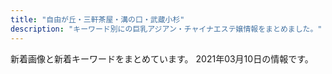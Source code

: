 ```yaml
---
title: "自由が丘・三軒茶屋・溝の口・武蔵小杉"
description: "キーワード別にの巨乳アジアン・チャイナエステ嬢情報をまとめました。"
---
```


新着画像と新着キーワードをまとめています。
2021年03月10日の情報です。

<DmmAffiliateIns />
<KeywordTable
  shops={
    [
    {
        "station": "\u4e09\u8ed2\u8336\u5c4b\u99c5\u5357\u53e3",
        "img_links": [
            "http://www.jojo.mensnv.com/files/002-03.jpg",
            "http://www.jojo.mensnv.com/files/001.jpg",
            "http://www.jojo.mensnv.com/files/009-02.jpg",
            "http://www.jojo.mensnv.com/files/004-03.jpg",
            "http://www.jojo.mensnv.com/files/005.jpg",
            "http://www.jojo.mensnv.com/images/showCover.png",
            "http://www.jojo.mensnv.com/files/012-02.jpg",
            "http://www.jojo.mensnv.com/images/slider/03.jpg",
            "http://www.jojo.mensnv.com/files/006.jpg",
            "http://www.jojo.mensnv.com/files/012.jpg",
            "http://www.jojo.mensnv.com/files/011-02.jpg",
            "http://www.jojo.mensnv.com/files/001-03.jpg",
            "http://www.jojo.mensnv.com/images/mobile.jpg",
            "http://www.jojo.mensnv.com/images/tel.png",
            "http://www.jojo.mensnv.com/files/011-03.jpg",
            "http://www.jojo.mensnv.com/files/007-03.jpg",
            "http://www.jojo.mensnv.com/files/003.jpg",
            "http://www.jojo.mensnv.com/files/006-02.jpg",
            "http://www.jojo.mensnv.com/files/001-02.jpg",
            "http://www.jojo.mensnv.com/files/014.jpg",
            "http://www.jojo.mensnv.com/files/004.jpg",
            "http://www.jojo.mensnv.com/files/005-02.jpg",
            "http://www.jojo.mensnv.com/files/003-02.jpg",
            "http://www.jojo.mensnv.com/files/006-03.jpg",
            "http://www.jojo.mensnv.com/images/slider/02.jpg",
            "http://www.jojo.mensnv.com/files/011.jpg",
            "http://www.jojo.mensnv.com/files/007-02.jpg",
            "http://www.jojo.mensnv.com/files/014-02.jpg",
            "http://www.jojo.mensnv.com/images/coverGirlParts.png",
            "http://www.jojo.mensnv.com/files/009.jpg",
            "http://www.jojo.mensnv.com/files/014-03.jpg",
            "http://www.jojo.mensnv.com/files/013.jpg",
            "http://www.jojo.mensnv.com/files/007.jpg",
            "http://www.jojo.mensnv.com/files/012-03.jpg",
            "http://www.jojo.mensnv.com/files/013-02.jpg",
            "http://www.jojo.mensnv.com/files/002.jpg",
            "http://www.jojo.mensnv.com/files/010.jpg",
            "http://www.jojo.mensnv.com/files/004-02.jpg",
            "http://www.jojo.mensnv.com/images/slider/01.jpg",
            "http://www.jojo.mensnv.com/files/010-02.jpg",
            "http://www.jojo.mensnv.com/files/010-03.jpg",
            "http://www.jojo.mensnv.com/images/backlistbtn.png",
            "http://www.jojo.mensnv.com/files/013-03.jpg",
            "http://www.jojo.mensnv.com/files/002-02.jpg",
            "http://www.jojo.mensnv.com/files/003-03.jpg",
            "http://www.jojo.mensnv.com/files/005-03.jpg",
            "http://www.jojo.mensnv.com/files/009-03.jpg"
        ],
        "name": "JoJo",
        "url": "http://www.jojo.mensnv.com/",
        "keywords": {
            "84": 6,
            "88": 3,
            "\u30bb\u30af\u30b7\u30fc": 1,
            "85": 9,
            "D": 18,
            "86": 12,
            "C": 3
        }
    },
    {
        "name": "\u697d\u697d\u5c4b",
        "url": "http://ms-rlx.com/",
        "img_links": [
            "http://ms-rlx.com/img/access/road01.jpg",
            "http://ms-rlx.com/staff/ringo/01mb.jpg",
            "http://ms-rlx.com/staff/ruri/01mb.jpg",
            "http://ms-rlx.com/staff/milk/01.jpg",
            "http://ms-rlx.com/staff/momo/01mb.jpg",
            "http://ms-rlx.com/img/youtube.jpg",
            "http://ms-rlx.com/staff/ringo/01.jpg",
            "http://ms-rlx.com/img/ttl_concept.png",
            "http://ms-rlx.com/img/access/road02.jpg",
            "http://ms-rlx.com/img/msgbtn.png",
            "http://ms-rlx.com/img/ttl_tnew.png",
            "http://ms-rlx.com/img/ttl_staff.png",
            "http://ms-rlx.com/staff/ruri/01.jpg",
            "http://ms-rlx.com/staff/momo/01.jpg",
            "http://ms-rlx.com/staff/milk/01mb.jpg",
            "http://ms-rlx.com/i/files/homeimg.jpg",
            "http://ms-rlx.com/staff/sachan/01.jpg",
            "http://ms-rlx.com/img/att.png",
            "http://ms-rlx.com/pic/head.png",
            "http://ms-rlx.com/staff/sachan/01mb.jpg",
            "http://ms-rlx.com/img/access/road03.jpg",
            "http://ms-rlx.com/img/ttl_mobile.png",
            "http://ms-rlx.com/img/ttl_rec.png"
        ],
        "station": "\u81ea\u7531\u304c\u4e18\u99c5\u5357\u53e3",
        "keywords": {
            "C": 14
        }
    },
    {
        "station": "\u4e09\u8ed2\u8336\u5c4b\u99c5\u5357\u53e3",
        "name": "\u53f0\u6e7e\u30a8\u30b9\u30c6",
        "img_links": [
            "http://www.esthe.esraku.com/files/005.jpg",
            "http://www.esthe.esraku.com/images/s_pickup.png",
            "http://www.esthe.esraku.com/files/002.jpg",
            "http://www.esthe.esraku.com/images/m2.jpg",
            "http://www.esthe.esraku.com/images/s_top_therapist.png",
            "http://www.esthe.esraku.com/files/003.jpg",
            "http://www.esthe.esraku.com/images/slider-img002.jpg",
            "http://www.esthe.esraku.com/images/s_news.png",
            "http://www.esthe.esraku.com/images/s_message.png",
            "http://www.esthe.esraku.com/images/slider-img001.jpg",
            "http://www.esthe.esraku.com/images/m4.jpg",
            "http://www.esthe.esraku.com/images/m1.jpg",
            "http://www.esthe.esraku.com/files/001.jpg",
            "http://www.esthe.esraku.com/images/m3.jpg",
            "http://www.esthe.esraku.com/images/m6.jpg",
            "http://www.esthe.esraku.com/files/004.jpg"
        ],
        "keywords": {
            "88": 8,
            "85": 8,
            "86": 8,
            "D": 32,
            "87": 8,
            "91": 8,
            "E": 8
        },
        "url": "http://www.esthe.esraku.com/"
    },
    {
        "station": "\u7528\u8cc0\u99c5\u6771\u53e3",
        "url": "http://www.wqiowaz.site/",
        "keywords": {
            "D": 3,
            "86": 1,
            "94": 4,
            "84": 2,
            "F": 4
        },
        "name": "Sweet",
        "img_links": [
            "http://www.wqiowaz.site/picture/foot01.jpg",
            "http://www.wqiowaz.site/uploads/200629/1-200629103142X4.jpg",
            "http://www.wqiowaz.site/uploads/200630/1-200630094K4325.jpg",
            "http://www.wqiowaz.site/uploads/200630/1-200630094H5294.jpg",
            "http://www.wqiowaz.site/picture/m-top003.jpg",
            "http://www.wqiowaz.site/picture/call.png",
            "http://www.wqiowaz.site/uploads/200914/1-20091416442NT.jpg",
            "http://www.wqiowaz.site/uploads/201008/1-20100Q55522V7.jpg",
            "http://www.wqiowaz.site/uploads/200629/1-200629103204442.jpg",
            "http://www.wqiowaz.site/uploads/200629/1-200629103104120.jpg",
            "http://www.wqiowaz.site/picture/m-top004.jpg",
            "http://www.wqiowaz.site/uploads/201008/1-20100Q5550EL.jpg",
            "http://www.wqiowaz.site/picture/m-head01.jpg",
            "http://www.wqiowaz.site/uploads/201008/1-20100Q55403531.jpg",
            "http://www.wqiowaz.site/uploads/200914/1-200914164443K1.jpg",
            "http://www.wqiowaz.site/uploads/201008/1-20100Q5541T55.jpg",
            "http://www.wqiowaz.site/picture/cam-01.jpg"
        ]
    },
    {
        "name": "Pink Girl",
        "img_links": [
            "http://pink.estheya.com/css/staff/staff01.jpg",
            "http://pink.estheya.com/css/nav/nav-005.jpg",
            "http://pink.estheya.com/css/nav/nav-006.jpg",
            "http://pink.estheya.com/css/baner.jpg",
            "http://pink.estheya.com/css/foot-tel.png",
            "http://pink.estheya.com/css/staff/staff02.jpg",
            "http://pink.estheya.com/css/nav/nav-001.jpg",
            "http://pink.estheya.com/css/head.jpg",
            "http://pink.estheya.com/css/osusume02.jpg",
            "http://pink.estheya.com/css/nav/nav-002.jpg",
            "http://pink.estheya.com/css/nav/nav-003.jpg",
            "http://pink.estheya.com/css/01.jpg",
            "http://pink.estheya.com/css/top-right002.jpg",
            "http://pink.estheya.com/css/staff/staff03.jpg",
            "http://pink.estheya.com/css/nav/nav-004.jpg",
            "http://pink.estheya.com/css/head01.jpg"
        ],
        "url": "http://pink.estheya.com/",
        "station": "\u4e8c\u5b50\u7389\u5ddd\u99c5\u897f\u53e3",
        "keywords": {
            "92": 1,
            "D": 1,
            "E": 2,
            "89": 1,
            "88": 1
        }
    },
    {
        "name": "\u6708\u4e0b\u7f8e\u4eba",
        "keywords": {
            "D": 16,
            "87": 12,
            "86": 4
        },
        "url": "http://www.gekabijin.mensest.com/",
        "img_links": [
            "http://www.gekabijin.mensest.com/images/rsubt5.png",
            "http://www.gekabijin.mensest.com/images/m3.jpg",
            "http://www.gekabijin.mensest.com/images/m2.jpg",
            "http://www.gekabijin.mensest.com/images/rsubt4.png",
            "http://www.gekabijin.mensest.com/images/m4.jpg",
            "http://www.gekabijin.mensest.com/files/004.jpg",
            "http://www.gekabijin.mensest.com/files/002-02.jpg",
            "http://www.gekabijin.mensest.com/files/004-02.jpg",
            "http://www.gekabijin.mensest.com/images/rsubt1.png",
            "http://www.gekabijin.mensest.com/files/003-02.jpg",
            "http://www.gekabijin.mensest.com/images/rsubt6.png",
            "http://www.gekabijin.mensest.com/images/pagetop.png",
            "http://www.gekabijin.mensest.com/images/ico01.png",
            "http://www.gekabijin.mensest.com/images/rsubt3.png",
            "http://www.gekabijin.mensest.com/files/003.jpg",
            "http://www.gekabijin.mensest.com/images/rsubt2.png",
            "http://www.gekabijin.mensest.com/images/pic_girl01.jpg",
            "http://www.gekabijin.mensest.com/files/001.jpg",
            "http://www.gekabijin.mensest.com/files/001-02.jpg",
            "http://www.gekabijin.mensest.com/images/m1.jpg",
            "http://www.gekabijin.mensest.com/files/002.jpg",
            "http://www.gekabijin.mensest.com/images/m6.jpg",
            "http://www.gekabijin.mensest.com/images/rsubt7.png",
            "http://www.gekabijin.mensest.com/images/top_sp_slider01.jpg"
        ],
        "station": "\u4e09\u8ed2\u8336\u5c4b\u99c5\u5317\u53e3B"
    },
    {
        "name": "\u697d\u3057\u3044",
        "keywords": {
            "89": 2,
            "84": 2,
            "82": 3,
            "E": 9,
            "83": 3,
            "C": 7,
            "93": 1,
            "88": 3,
            "86": 7,
            "87": 7,
            "85": 5,
            "D": 17
        },
        "station": "\u4e8c\u5b50\u7389\u5ddd\u99c5\u897f\u53e3",
        "url": "http://tanoshii.jpn.mn/",
        "img_links": [
            "http://tanoshii.jpn.mn/photos/sites/76/2020/03/202003090333270.jpg",
            "http://tanoshii.jpn.mn/images/side_tel.jpg",
            "http://tanoshii.jpn.mn/photos/sites/76/2020/05/2020052603000345.jpg",
            "http://tanoshii.jpn.mn/photos/sites/76/2020/12/2020120901212835.jpg",
            "http://tanoshii.jpn.mn/photos/sites/76/2020/09/2020092006290275.jpg",
            "http://tanoshii.jpn.mn/images/link_nav03.jpg",
            "http://tanoshii.jpn.mn/photos/sites/76/2020/12/2020122205012857.jpg",
            "http://tanoshii.jpn.mn/images/side_mobile.jpg",
            "http://tanoshii.jpn.mn/photos/sites/76/2020/12/2020120904441346.jpg",
            "http://tanoshii.jpn.mn/photos/sites/76/2021/01/2021012605370415.jpg",
            "http://tanoshii.jpn.mn/photos/sites/76/2019/12/2019121409132234.jpg",
            "http://tanoshii.jpn.mn/photos/sites/76/2020/09/2020090307211283.jpg",
            "http://tanoshii.jpn.mn/photos/sites/76/2020/09/2020090800560727.jpg",
            "http://tanoshii.jpn.mn/photos/sites/76/2020/05/2020052603000177.jpg",
            "http://tanoshii.jpn.mn/photos/sites/76/2020/08/2020081201584255.jpg",
            "http://tanoshii.jpn.mn/photos/sites/76/2019/12/2019121409132447.jpg",
            "http://tanoshii.jpn.mn/images/link_nav05.jpg",
            "http://tanoshii.jpn.mn/images/link_nav07.jpg",
            "http://tanoshii.jpn.mn/photos/sites/76/2020/11/2020112902000038.jpg",
            "http://tanoshii.jpn.mn/photos/sites/76/2019/12/201912140913237.jpg",
            "http://tanoshii.jpn.mn/photos/sites/76/2020/07/2020071004330148.jpg",
            "http://tanoshii.jpn.mn/images/sp_top.jpg",
            "http://tanoshii.jpn.mn/photos/sites/76/2020/01/2020011710434680.jpg",
            "http://tanoshii.jpn.mn/photos/sites/76/2020/06/2020060701410487.jpg",
            "http://tanoshii.jpn.mn/images/top_slider01.jpg",
            "http://tanoshii.jpn.mn/photos/sites/76/2021/02/2021022304124724.jpg",
            "http://tanoshii.jpn.mn/images/side_link.jpg",
            "http://tanoshii.jpn.mn/photos/sites/76/2020/05/2020052603000346.jpg",
            "http://tanoshii.jpn.mn/photos/sites/76/2020/01/2020011207465354.jpg",
            "http://tanoshii.jpn.mn/photos/sites/76/2021/01/2021012605371183.jpg",
            "http://tanoshii.jpn.mn/images/info2.jpg",
            "http://tanoshii.jpn.mn/photos/sites/76/2020/01/2020012908322311.jpg",
            "http://tanoshii.jpn.mn/photos/sites/76/2019/12/2019121409131966.jpg",
            "http://tanoshii.jpn.mn/photos/sites/76/2020/01/2020012603560666.jpg",
            "http://tanoshii.jpn.mn/photos/sites/76/2020/02/2020022603284068.jpg",
            "http://tanoshii.jpn.mn/photos/sites/76/2020/03/2020032803325898.jpg",
            "http://tanoshii.jpn.mn/photos/sites/76/2020/12/202012060340027.jpg",
            "http://tanoshii.jpn.mn/images/link_nav04.jpg",
            "http://tanoshii.jpn.mn/photos/sites/76/2020/11/2020112407093420.jpg",
            "http://tanoshii.jpn.mn/photos/sites/76/2019/12/2019121409132124.jpg",
            "http://tanoshii.jpn.mn/photos/sites/76/2020/12/2020120904423083.jpg",
            "http://tanoshii.jpn.mn/photos/sites/76/2021/01/2021011304145677.jpg",
            "http://tanoshii.jpn.mn/photos/sites/76/2019/12/201912280133413.jpg",
            "http://tanoshii.jpn.mn/photos/sites/76/2021/03/2021030906271271.jpg",
            "http://tanoshii.jpn.mn/images/ico01.png",
            "http://tanoshii.jpn.mn/photos/sites/76/2020/02/2020020601144618.jpg",
            "http://tanoshii.jpn.mn/photos/sites/76/2020/12/2020121807285563.jpg",
            "http://tanoshii.jpn.mn/photos/sites/76/2020/09/2020093003412655.jpg",
            "http://tanoshii.jpn.mn/photos/sites/76/2020/04/2020040401245819.jpg",
            "http://tanoshii.jpn.mn/photos/sites/76/2020/06/2020061605184059.jpg",
            "http://tanoshii.jpn.mn/photos/sites/76/2019/12/2019121409132141.jpg",
            "http://tanoshii.jpn.mn/photos/sites/76/2020/03/2020030903332740.jpg",
            "http://tanoshii.jpn.mn/photos/sites/76/2020/04/2020041703571830.jpg",
            "http://tanoshii.jpn.mn/photos/sites/76/2020/10/2020101305315556.jpg",
            "http://tanoshii.jpn.mn/photos/sites/76/2021/02/2021022603355371.jpg",
            "http://tanoshii.jpn.mn/photos/sites/76/2021/02/2021020904591631.jpg",
            "http://tanoshii.jpn.mn/photos/sites/76/2020/10/2020102803545189.jpg",
            "http://tanoshii.jpn.mn/images/link_nav06.jpg",
            "http://tanoshii.jpn.mn/photos/sites/76/2021/01/2021011304151051.jpg",
            "http://tanoshii.jpn.mn/photos/sites/76/2020/09/2020093003412015.jpg",
            "http://tanoshii.jpn.mn/photos/sites/76/2020/03/2020030810363653.jpg",
            "http://tanoshii.jpn.mn/images/top_slider02.jpg",
            "http://tanoshii.jpn.mn/images/info3.jpg",
            "http://tanoshii.jpn.mn/images/top.png",
            "http://tanoshii.jpn.mn/photos/sites/76/2020/11/2020110307113062.jpg",
            "http://tanoshii.jpn.mn/images/info1.jpg",
            "http://tanoshii.jpn.mn/photos/sites/76/2020/08/2020080507421162.jpg",
            "http://tanoshii.jpn.mn/photos/sites/76/2020/02/2020022603283463.jpg",
            "http://tanoshii.jpn.mn/photos/sites/76/2020/07/2020071004194210.jpg",
            "http://tanoshii.jpn.mn/photos/sites/76/2020/11/2020111603281212.jpg",
            "http://tanoshii.jpn.mn/images/link_nav02.jpg",
            "http://tanoshii.jpn.mn/photos/sites/76/2019/12/2019122801334276.jpg",
            "http://tanoshii.jpn.mn/photos/sites/76/2020/01/2020010206122496.jpg",
            "http://tanoshii.jpn.mn/photos/sites/76/2020/12/202012240922577.jpg",
            "http://tanoshii.jpn.mn/photos/sites/76/2020/12/2020122501502779.jpg",
            "http://tanoshii.jpn.mn/images/link_nav01.jpg",
            "http://tanoshii.jpn.mn/photos/sites/76/2020/05/2020051702012070.jpg",
            "http://tanoshii.jpn.mn/photos/sites/76/2021/01/2021010305174759.jpg",
            "http://tanoshii.jpn.mn/photos/sites/76/2020/08/2020082903370364.jpg",
            "http://tanoshii.jpn.mn/photos/sites/76/2020/05/2020051702011714.jpg"
        ]
    },
    {
        "keywords": {
            "\u30bb\u30af\u30b7\u30fc": 1,
            "C": 24,
            "D": 20,
            "87": 18
        },
        "url": "http://www.sakura.esraku.com/",
        "name": "\u685c",
        "img_links": [
            "http://www.sakura.esraku.com/files/010.jpg",
            "http://www.sakura.esraku.com/files/007.jpg",
            "http://www.sakura.esraku.com/files/009.jpg",
            "http://www.sakura.esraku.com/files/005.jpg",
            "http://www.sakura.esraku.com/files/008.jpg",
            "http://www.sakura.esraku.com/files/003.jpg",
            "http://www.sakura.esraku.com/photo_news/upimg/192295fbde78dddd71_0.jpg",
            "http://www.sakura.esraku.com/photo_news/upimg/60714603da7cfa04c2_0.jpg",
            "http://www.sakura.esraku.com/photo_news/upimg/921745f718627cc259_0.jpg",
            "http://www.sakura.esraku.com/files/006.jpg",
            "http://www.sakura.esraku.com/files/012.jpg",
            "http://www.sakura.esraku.com/files/002.jpg",
            "http://www.sakura.esraku.com/images/lineyoyaku.jpg",
            "http://www.sakura.esraku.com/photo_news/upimg/221315f853e86bfad8_0.jpg",
            "http://www.sakura.esraku.com/files/001.jpg",
            "http://www.sakura.esraku.com/photo_news/upimg/5052160124f368954b_0.jpg",
            "http://www.sakura.esraku.com/photo_news/upimg/282545f76dfd1996d7_0.jpg",
            "http://www.sakura.esraku.com/images/s_link.jpg",
            "http://www.sakura.esraku.com/photo_news/upimg/508775f63081046140_0.jpg",
            "http://www.sakura.esraku.com/images/mobile.jpg",
            "http://www.sakura.esraku.com/files/004.jpg",
            "http://www.sakura.esraku.com/files/011.jpg",
            "http://www.sakura.esraku.com/images/s_staff.jpg",
            "http://www.sakura.esraku.com/photo_news/upimg/2782560336f9978bfe_0.jpg",
            "http://www.sakura.esraku.com/images/top.png"
        ],
        "station": "\u90fd\u7acb\u5927\u5b66\u99c5"
    },
    {
        "url": "http://kagayaki.jpn.cm/",
        "keywords": {
            "C": 17,
            "D": 6,
            "84": 1,
            "87": 2,
            "86": 5,
            "E": 1
        },
        "station": "\u4e09\u8ed2\u8336\u5c4b\u99c5\u5317\u53e3",
        "name": "\u661f\u306e\u8f1d\u304d",
        "img_links": [
            "http://kagayaki.jpn.cm/images/room4.jpg",
            "http://kagayaki.jpn.cm/photos/sites/35/2016/08/staff32.jpg",
            "http://kagayaki.jpn.cm/images/end1.jpg",
            "http://kagayaki.jpn.cm/photos/sites/35/2016/11/11.jpg",
            "http://kagayaki.jpn.cm/photos/sites/35/2016/08/staff3.jpg",
            "http://kagayaki.jpn.cm/images/girl-z2.jpg",
            "http://kagayaki.jpn.cm/images/staff_line.png",
            "http://kagayaki.jpn.cm/images/room5.jpg",
            "http://kagayaki.jpn.cm/photos/sites/35/2019/09/2019092518230998.jpg",
            "http://kagayaki.jpn.cm/images/mobile.jpg",
            "http://kagayaki.jpn.cm/images/staff0.jpg",
            "http://kagayaki.jpn.cm/photos/sites/35/2016/11/12.jpg",
            "http://kagayaki.jpn.cm/images/bj3.png",
            "http://kagayaki.jpn.cm/images/room6.jpg",
            "http://kagayaki.jpn.cm/photos/sites/35/2016/11/1.jpg",
            "http://kagayaki.jpn.cm/photos/sites/35/2020/10/2020100418535814.jpg",
            "http://kagayaki.jpn.cm/images/room1.jpg",
            "http://kagayaki.jpn.cm/images/girl-z1.jpg",
            "http://kagayaki.jpn.cm/images/mobile2.jpg",
            "http://kagayaki.jpn.cm/images/room2.jpg",
            "http://kagayaki.jpn.cm/photos/sites/35/2017/11/2017110107513579.jpg",
            "http://kagayaki.jpn.cm/images/top.jpg",
            "http://kagayaki.jpn.cm/photos/sites/35/2016/09/637893871729784570.jpg",
            "http://kagayaki.jpn.cm/images/room3.jpg"
        ]
    },
    {
        "station": "\u5b66\u82b8\u5927\u5b66\u99c5\u6771\u53e3",
        "name": "\u5fc3\u697d",
        "url": "http://ms-shinraku.com/",
        "keywords": {
            "C": 2
        },
        "img_links": [
            "http://ms-shinraku.com/staff/ran/01.jpg",
            "http://ms-shinraku.com/img/ttl_staff.png",
            "http://ms-shinraku.com/staff/momoka/01.jpg",
            "http://ms-shinraku.com/pic/head.jpg",
            "http://ms-shinraku.com/i/files/homeimg.jpg",
            "http://ms-shinraku.com/pic/topimg1.jpg",
            "http://ms-shinraku.com/staff/kanako/01.jpg",
            "http://ms-shinraku.com/img/foot.png",
            "http://ms-shinraku.com/staff/mari/01.jpg",
            "http://ms-shinraku.com/pic/topimg2.jpg",
            "http://ms-shinraku.com/staff/ayumi/01.jpg",
            "http://ms-shinraku.com/staff/yuki/01.jpg"
        ]
    },
    {
        "keywords": {},
        "station": "\u81ea\u7531\u304c\u4e18\u99c5\u5317\u53e3",
        "name": "\u6625\u306e\u604b",
        "img_links": [
            "http://www.es-flower.link/sp/images/sisu.jpg",
            "http://www.es-flower.link/sp/img/mizuki1.jpg",
            "http://www.es-flower.link/img/huyumi1.jpg",
            "http://www.es-flower.link/sp/images/staff_t.jpg",
            "http://www.es-flower.link/images/1.jpg",
            "http://www.es-flower.link/sp/img/yume1.jpg",
            "http://www.es-flower.link/sp/images/1.jpg",
            "http://www.es-flower.link/images/int2.png",
            "http://www.es-flower.link/images/3.jpg",
            "http://www.es-flower.link/sp/img/arisa1.jpg",
            "http://www.es-flower.link/images/2.jpg",
            "http://www.es-flower.link/sp/images/5.jpg",
            "http://www.es-flower.link/img/yume1.jpg",
            "http://www.es-flower.link/sp/images/sys3.jpg",
            "http://www.es-flower.link/sp/images/interior_t.jpg",
            "http://www.es-flower.link/sp/images/4.jpg",
            "http://www.es-flower.link/sp/images/int1.jpg",
            "http://www.es-flower.link/images/staff_t.jpg",
            "http://www.es-flower.link/img/arisa1.jpg",
            "http://www.es-flower.link/images/rec2.jpg",
            "http://www.es-flower.link/images/sys.png",
            "http://www.es-flower.link/sp/img/nene1.jpg",
            "http://www.es-flower.link/images/6.jpg",
            "http://www.es-flower.link/images/4.jpg",
            "http://www.es-flower.link/sp/images/footer.jpg",
            "http://www.es-flower.link/images/info.jpg",
            "http://www.es-flower.link/img/nene1.jpg",
            "http://www.es-flower.link/sp/images/sys1.jpg",
            "http://www.es-flower.link/sp/images/rec2.jpg",
            "http://www.es-flower.link/sp/images/rec3.jpg",
            "http://www.es-flower.link/sp/menu/interior.jpg",
            "http://www.es-flower.link/sp/images/top.jpg",
            "http://www.es-flower.link/sp/images/news.jpg",
            "http://www.es-flower.link/images/news.jpg",
            "http://www.es-flower.link/sp/images/newsb.png",
            "http://www.es-flower.link/sp/img/huyumi1.jpg",
            "http://www.es-flower.link/sp/images/time.jpg",
            "http://www.es-flower.link/images/head.jpg",
            "http://www.es-flower.link/img/koyuki1.jpg",
            "http://www.es-flower.link/sp/images/ac1.jpg",
            "http://www.es-flower.link/sp/images/sys2.jpg",
            "http://www.es-flower.link/images/interior_t.jpg",
            "http://www.es-flower.link/sp/menu/top.jpg",
            "http://www.es-flower.link/img/mizuki1.jpg",
            "http://www.es-flower.link/sp/images/6.jpg",
            "http://www.es-flower.link/sp/images/sisu_t.jpg",
            "http://www.es-flower.link/sp/menu/staff.jpg",
            "http://www.es-flower.link/images/int1.png",
            "http://www.es-flower.link/images/sm.jpg",
            "http://www.es-flower.link/sp/images/2.jpg",
            "http://www.es-flower.link/sp/images/pc.jpg",
            "http://www.es-flower.link/sp/images/3.jpg",
            "http://www.es-flower.link/images/mobile.jpg",
            "http://www.es-flower.link/sp/images/tel.jpg",
            "http://www.es-flower.link/sp/images/int2.jpg",
            "http://www.es-flower.link/images/ta.jpg",
            "http://www.es-flower.link/images/5.jpg",
            "http://www.es-flower.link/sp/images/rec1.jpg",
            "http://www.es-flower.link/images/rec1.png",
            "http://www.es-flower.link/sp/img/koyuki1.jpg",
            "http://www.es-flower.link/sp/images/head.png"
        ],
        "url": "http://www.es-flower.link/"
    },
    {
        "station": "\u5b66\u82b8\u5927\u5b66\u99c5\u897f\u53e3",
        "name": "Clair \uff5e\u30af\u30ec\u30fc\u30eb\uff5e",
        "url": "http://clair.work/",
        "keywords": {
            "D": 4,
            "E": 2,
            "C": 4
        },
        "img_links": [
            "http://clair.work/staff/humi2.jpg",
            "http://clair.work/images/no_image.jpg",
            "http://clair.work/images/mainvisual_01_s.jpg",
            "http://clair.work/images/trigger.jpg",
            "http://clair.work/images/recruit/message_03.png",
            "http://clair.work/staff/yua1.jpg",
            "http://clair.work/images/icon_ranking_03.png",
            "http://clair.work/images/icon_ranking_01.png",
            "http://clair.work/staff/kasumi1.jpg",
            "http://clair.work/images/mainvisual_01.jpg",
            "http://clair.work/images/sw_tel.png",
            "http://clair.work/images/recruit/point_04.png",
            "http://clair.work/images/recruit/nagare_05.png",
            "http://clair.work/images/head_interior.jpg",
            "http://clair.work/images/recruit/point_05.png",
            "http://clair.work/images/head_therapist.jpg",
            "http://clair.work/images/mainvisual_02.jpg",
            "http://clair.work/staff/ayaka1.jpg",
            "http://clair.work/images/icon_ranking_02.png",
            "http://clair.work/images/icon_ranking_04.png",
            "http://clair.work/images/recruit/point_08.png",
            "http://clair.work/images/recruit/point_07.png",
            "http://clair.work/images/recruit/nagare_01.jpg",
            "http://clair.work/images/recruit/nagare_07.png",
            "http://clair.work/images/icon_new.png",
            "http://clair.work/staff/mayu1.jpg",
            "http://clair.work/images/sw_home.png",
            "http://clair.work/images/recruit/nagare_02.jpg",
            "http://clair.work/images/recruit/point_09.png",
            "http://clair.work/staff/humi1.jpg",
            "http://clair.work/images/recruit/point_03.png",
            "http://clair.work/images/icon_ranking_05.png",
            "http://clair.work/images/recruit/nagare_06.png",
            "http://clair.work/images/recruit/req_03.jpg",
            "http://clair.work/images/recruit/sp_mainvisual.jpg",
            "http://clair.work/images/recruit/nagare_03.jpg",
            "http://clair.work/images/recruit/point_06.png",
            "http://clair.work/images/mainvisual_02_s.jpg"
        ]
    },
    {
        "url": "http://www.brilliance.mesthe.com/",
        "keywords": {
            "86": 2,
            "87": 1,
            "D": 3,
            "C": 2,
            "85": 2
        },
        "img_links": [
            "http://www.brilliance.mesthe.com/files/001.jpg",
            "http://www.brilliance.mesthe.com/files/001-03.jpg",
            "http://www.brilliance.mesthe.com/images/maga.jpg",
            "http://www.brilliance.mesthe.com/images/zi_massage.png",
            "http://www.brilliance.mesthe.com/images/main_top.png",
            "http://www.brilliance.mesthe.com/files/004-02.jpg",
            "http://www.brilliance.mesthe.com/images/s1.jpg",
            "http://www.brilliance.mesthe.com/files/003.jpg",
            "http://www.brilliance.mesthe.com/images/xian.png",
            "http://www.brilliance.mesthe.com/images/service.png",
            "http://www.brilliance.mesthe.com/images/main_bottom.png",
            "http://www.brilliance.mesthe.com/images/shop/shop01.jpg",
            "http://www.brilliance.mesthe.com/images/s3.jpg",
            "http://www.brilliance.mesthe.com/images/shop/shop04.jpg",
            "http://www.brilliance.mesthe.com/files/002-02.jpg",
            "http://www.brilliance.mesthe.com/files/002-03.jpg",
            "http://www.brilliance.mesthe.com/files/004-03.jpg",
            "http://www.brilliance.mesthe.com/files/005-03.jpg",
            "http://www.brilliance.mesthe.com/images/pick.png",
            "http://www.brilliance.mesthe.com/images/zi_staff.png",
            "http://www.brilliance.mesthe.com/files/003-02.jpg",
            "http://www.brilliance.mesthe.com/images/tel.png",
            "http://www.brilliance.mesthe.com/files/004.jpg",
            "http://www.brilliance.mesthe.com/files/005.jpg",
            "http://www.brilliance.mesthe.com/images/new3.png",
            "http://www.brilliance.mesthe.com/images/shop/shop03.jpg",
            "http://www.brilliance.mesthe.com/images/shop/shop02.jpg",
            "http://www.brilliance.mesthe.com/files/002.jpg",
            "http://www.brilliance.mesthe.com/images/s2.jpg",
            "http://www.brilliance.mesthe.com/images/infotiao1.jpg",
            "http://www.brilliance.mesthe.com/files/003-03.jpg",
            "http://www.brilliance.mesthe.com/files/005-02.jpg",
            "http://www.brilliance.mesthe.com/files/001-02.jpg",
            "http://www.brilliance.mesthe.com/images/new1.png"
        ],
        "name": "\u30d6\u30ea\u30ea\u30a2\u30f3\u30b9",
        "station": "\u4e09\u8ed2\u8336\u5c4b\u99c5\u4e16\u7530\u8c37\u901a\u308a\u53e3"
    },
    {
        "keywords": {},
        "img_links": [
            "http://www.miyuki.es-relax.info/images/sp02.jpg",
            "http://www.miyuki.es-relax.info/images/sp03.jpg",
            "http://www.miyuki.es-relax.info/gals/nana1.jpg",
            "http://www.miyuki.es-relax.info/gals/yuri1.jpg",
            "http://www.miyuki.es-relax.info/images/yoyaku.png",
            "http://www.miyuki.es-relax.info/images/kp01.jpg",
            "http://www.miyuki.es-relax.info/images/info3.jpg",
            "http://www.miyuki.es-relax.info/images/info1.jpg",
            "http://www.miyuki.es-relax.info/gals/yuki1.jpg",
            "http://www.miyuki.es-relax.info/images/info4.jpg",
            "http://www.miyuki.es-relax.info/images/info2.jpg",
            "http://www.miyuki.es-relax.info/images/sp01.jpg"
        ],
        "url": "http://www.miyuki.es-relax.info/",
        "station": "\u5927\u5ca1\u5c71\u99c5",
        "name": "\u30de\u30c3\u30b5\u30fc\u30b8\u306e\u66d9"
    },
    {
        "name": "\u60a0",
        "station": "\u5b66\u82b8\u5927\u5b66\u99c5\u6771\u53e3",
        "img_links": [
            "http://in-esthe.com/you/images/mo.png",
            "http://in-esthe.com/you/images/botton.jpg",
            "http://in-esthe.com/you/images/p-5.jpg",
            "http://in-esthe.com/you/images/p-8.jpg",
            "http://in-esthe.com/you/images/p-9.jpg",
            "http://in-esthe.com/you/images/p-4.jpg",
            "http://in-esthe.com/you/images/r-2.jpg",
            "http://in-esthe.com/you/images/p-3.jpg",
            "http://in-esthe.com/you/images/p-0.jpg",
            "http://in-esthe.com/you/images/r-1.jpg",
            "http://in-esthe.com/you/images/p-11.jpg",
            "http://in-esthe.com/you/images/p-10.jpg",
            "http://in-esthe.com/you/images/fla.jpg",
            "http://in-esthe.com/you/images/p-7.jpg",
            "http://cdn.dino-es.com/images/logo/468x60DinoEs.png"
        ],
        "keywords": {},
        "url": "http://in-esthe.com/you/"
    },
    {
        "url": "https://fy.uouono.com",
        "station": "\u4e8c\u5b50\u7389\u5ddd\u99c5",
        "name": "For You",
        "img_links": [],
        "keywords": {}
    },
    {
        "name": "\u8d64\u30d0\u30e9",
        "url": "http://chishituyop.xyz/",
        "keywords": {},
        "station": "\u4e8c\u5b50\u7389\u5ddd\u99c5\u897f\u53e3",
        "img_links": [
            "http://chishituyop.xyz/uploads/210224/1-210224121444548.jpg",
            "http://chishituyop.xyz/style/images/t6.jpg",
            "http://chishituyop.xyz/style/images/index-miru_18.jpg",
            "http://chishituyop.xyz/style/images/nav2-sta.png",
            "http://chishituyop.xyz/style/images/s-bian.png",
            "http://chishituyop.xyz/uploads/201229/1-201229152000Y5.jpg",
            "http://chishituyop.xyz/style/images/index-miru_06.jpg",
            "http://chishituyop.xyz/style/images/t4.jpg",
            "http://chishituyop.xyz/style/images/t3.png",
            "http://chishituyop.xyz/uploads/210224/1-21022412150a42.jpg",
            "http://chishituyop.xyz/style/images/sys.jpg",
            "http://chishituyop.xyz/uploads/210224/1-210224121531U8.jpg",
            "http://chishituyop.xyz/style/images/nav-sys.jpg",
            "http://chishituyop.xyz/style/images/index-miru_03.jpg",
            "http://chishituyop.xyz/style/images/t2.png"
        ]
    },
    {
        "station": "\u81ea\u7531\u304c\u4e18\u99c5\u5317\u53e3",
        "url": "http://annex-jp.info/",
        "img_links": [
            "http://annex-jp.info/images/info.png",
            "http://annex-jp.info/images/sayuri.jpg",
            "http://www.annex-jp.info/i/img/mari.jpg",
            "http://www.annex-jp.info/i/img/sayuri.jpg",
            "http://annex-jp.info/images/kp-info.jpg",
            "http://annex-jp.info/images/mari.jpg",
            "http://annex-jp.info/images/nana.jpg",
            "http://www.annex-jp.info/i/img/yoho.jpg",
            "http://annex-jp.info/images/riri.jpg",
            "http://annex-jp.info/images/mayumi.jpg",
            "http://www.annex-jp.info/i/img/mayumi.jpg",
            "http://annex-jp.info/images/yoho.jpg",
            "http://www.annex-jp.info/i/img/nana.jpg",
            "http://www.annex-jp.info/i/img/riri.jpg"
        ],
        "name": "\u305f\u3093\u307d\u307d",
        "keywords": {}
    },
    {
        "name": "\u5b89\u5fc3\u5802",
        "img_links": [
            "http://treat-msg.com/staff/riri/01mb.jpg",
            "http://treat-msg.com/staff/chinatu/01mb.jpg",
            "http://treat-msg.com/staff/kaori/01.jpg",
            "http://treat-msg.com/staff/kaori/01mb.jpg",
            "http://treat-msg.com/staff/noa/01mb.jpg",
            "http://treat-msg.com/staff/rumi/01.jpg",
            "http://treat-msg.com/img/mainft.jpg",
            "http://treat-msg.com/staff/miyo/01.jpg",
            "http://treat-msg.com/staff/mei/01.jpg",
            "http://treat-msg.com/img/access/road1.jpg",
            "http://treat-msg.com/staff/chinatu/01.jpg",
            "http://treat-msg.com/img/access/road3.jpg",
            "http://treat-msg.com/img/ttl_staff.jpg",
            "http://treat-msg.com/img/shop/msg.png",
            "http://treat-msg.com/img/access/road2.jpg",
            "http://treat-msg.com/staff/mei/01mb.jpg",
            "http://treat-msg.com/staff/saki/01.jpg",
            "http://treat-msg.com/img/access/road5.jpg",
            "http://treat-msg.com/staff/noa/01.jpg",
            "http://treat-msg.com/staff/miyo/01mb.jpg",
            "http://treat-msg.com/img/head.png",
            "http://treat-msg.com/staff/rumi/01mb.jpg",
            "http://treat-msg.com/img/access/road4.jpg",
            "http://treat-msg.com/img/access/road6.jpg",
            "http://treat-msg.com/img/access/roaddm.png",
            "http://treat-msg.com/staff/riri/01.jpg",
            "http://treat-msg.com/img/foot.png",
            "http://treat-msg.com/pic/corona.jpg",
            "http://treat-msg.com/img/mainhd.jpg",
            "http://treat-msg.com/staff/saki/01mb.jpg"
        ],
        "station": "\u99d2\u6ca2\u5927\u5b66\u99c5\u99d2\u6ca2\u516c\u5712\u53e3",
        "url": "http://treat-msg.com/",
        "keywords": {}
    },
    {
        "url": "http://b-berry.work/",
        "station": "\u81ea\u7531\u304c\u4e18\u99c5\u5317\u53e3",
        "keywords": {},
        "name": "\u30d6\u30eb\u30fc\u30d9\u30ea\u30fc",
        "img_links": [
            "http://b-berry.work/images/interior_t.jpg",
            "http://b-berry.work/images/3.jpg",
            "http://b-berry.work/images/rec2.jpg",
            "http://b-berry.work/img/maya1.jpg",
            "http://b-berry.work/images/tg.jpg",
            "http://b-berry.work/images/int1.jpg",
            "http://b-berry.work/images/s1.png",
            "http://b-berry.work/images/staff_t.jpg",
            "http://b-berry.work/images/head.jpg",
            "http://b-berry.work/staff/maya.jpg",
            "http://b-berry.work/staff/mona.jpg",
            "http://b-berry.work/staff/yuri.jpg",
            "http://b-berry.work/img/yuri1.jpg",
            "http://b-berry.work/images/rec1.jpg",
            "http://b-berry.work/images/ac1.jpg",
            "http://b-berry.work/images/int2.jpg",
            "http://b-berry.work/images/news.jpg",
            "http://b-berry.work/img/mona1.jpg",
            "http://b-berry.work/images/1.jpg",
            "http://b-berry.work/images/sys.jpg",
            "http://b-berry.work/images/2.jpg",
            "http://b-berry.work/images/ac2.jpg"
        ]
    }
]
}
/>
<DmmAffiliateScript />
